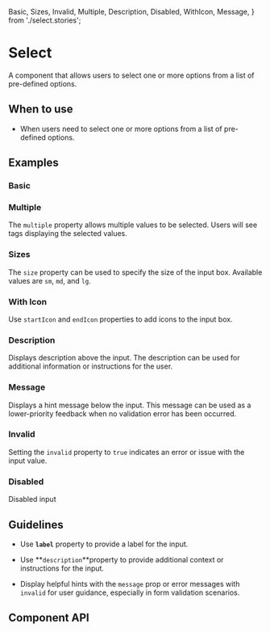   Basic,
  Sizes,
  Invalid,
   Multiple,
  Description,
  Disabled,
  WithIcon, Message,
} from './select.stories';

<Meta of={Select} />

# Select

A component that allows users to select one or more options from a list of
pre-defined options.

## When to use

- When users need to select one or more options from a list of pre-defined
  options.

## Examples

### Basic

<Canvas of={Basic} />

### Multiple

The `multiple` property allows multiple values to be selected. Users will see tags displaying the selected values.

<Canvas of={Multiple} />

### Sizes

The `size` property can be used to specify the size of the input box. Available values are `sm`, `md`, and `lg`.

<Canvas of={Sizes} />

### With Icon

Use `startIcon` and `endIcon` properties to add icons to the input box.

<Canvas of={WithIcon} />

### Description

Displays description above the input. The description can be used for additional information or instructions for the
user.

<Canvas of={Description} />

### Message

Displays a hint message below the input. This message can be used as a lower-priority feedback when no validation error
has been occurred.

<Canvas of={Message} />

### Invalid

Setting the `invalid` property to `true` indicates an error or issue with the input value.

<Canvas of={Invalid} />


### Disabled

Disabled input

<Canvas of={Disabled} />

## Guidelines

- Use **`label`** property to provide a label for the input.

- Use **`description`**property to provide additional context or instructions for the input.

- Display helpful hints with the `message` prop or error messages with `invalid` for user guidance, especially in form
  validation scenarios.

## Component API

<ArgTypes />
